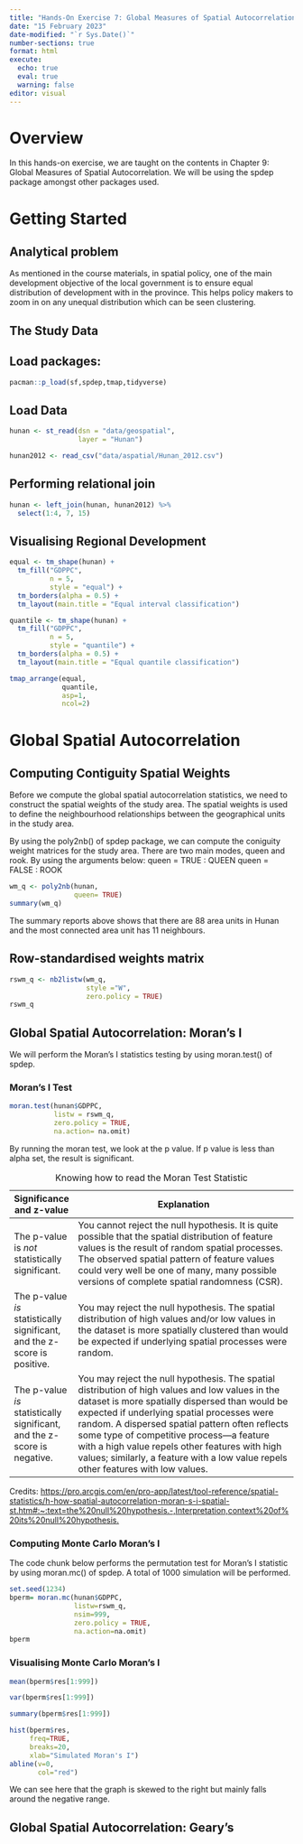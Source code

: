 ```yaml
---
title: "Hands-On Exercise 7: Global Measures of Spatial Autocorrelation"
date: "15 February 2023"
date-modified: "`r Sys.Date()`"
number-sections: true
format: html
execute: 
  echo: true
  eval: true
  warning: false
editor: visual
---
```


# Overview

In this hands-on exercise, we are taught on the contents in Chapter 9: Global Measures of Spatial Autocorrelation. We will be using the spdep package amongst other packages used.

# Getting Started

## Analytical problem

As mentioned in the course materials, in spatial policy, one of the main development objective of the local government is to ensure equal distribution of development with in the province. This helps policy makers to zoom in on any unequal distribution which can be seen clustering.

## The Study Data

## Load packages:

```r
pacman::p_load(sf,spdep,tmap,tidyverse)
```

## Load Data

```r
hunan <- st_read(dsn = "data/geospatial",
                 layer = "Hunan")
```

```r
hunan2012 <- read_csv("data/aspatial/Hunan_2012.csv")
```

## Performing relational join

```r
hunan <- left_join(hunan, hunan2012) %>%
  select(1:4, 7, 15)
```

## Visualising Regional Development

```r
equal <- tm_shape(hunan) +
  tm_fill("GDPPC",
          n = 5,
          style = "equal") +
  tm_borders(alpha = 0.5) +
  tm_layout(main.title = "Equal interval classification")

quantile <- tm_shape(hunan) +
  tm_fill("GDPPC",
          n = 5,
          style = "quantile") +
  tm_borders(alpha = 0.5) +
  tm_layout(main.title = "Equal quantile classification")

tmap_arrange(equal, 
             quantile, 
             asp=1, 
             ncol=2)
```

# Global Spatial Autocorrelation

## Computing Contiguity Spatial Weights

Before we compute the global spatial autocorrelation statistics, we need to construct the spatial weights of the study area. The spatial weights is used to define the neighbourhood relationships between the geographical units in the study area.

By using the poly2nb() of spdep package, we can compute the coniguity weight matrices for the study area. There are two main modes, queen and rook. By using the arguments below: queen = TRUE : QUEEN queen = FALSE : ROOK

```r
wm_q <- poly2nb(hunan, 
                queen= TRUE)
summary(wm_q)
```

The summary reports above shows that there are 88 area units in Hunan and the most connected area unit has 11 neighbours.

## Row-standardised weights matrix

```r
rswm_q <- nb2listw(wm_q,
                   style ="W",
                   zero.policy = TRUE)
rswm_q
```

## Global Spatial Autocorrelation: Moran's I

We will perform the Moran's I statistics testing by using moran.test() of spdep.

### Moran's I Test

```r
moran.test(hunan$GDPPC,
           listw = rswm_q,
           zero.policy = TRUE,
           na.action= na.omit)
```

By running the moran test, we look at the p value. If p value is less than alpha set, the result is significant.

| Significance and z-value                                                 | Explanation                                                                                                                                                                                                                                                                                                                                                                                                                              |
|--------------------------------------------------------------------------|------------------------------------------------------------------------------------------------------------------------------------------------------------------------------------------------------------------------------------------------------------------------------------------------------------------------------------------------------------------------------------------------------------------------------------------|
| The p-value is *not* statistically significant.                          | You cannot reject the null hypothesis. It is quite possible that the spatial distribution of feature values is the result of random spatial processes. The observed spatial pattern of feature values could very well be one of many, many possible versions of complete spatial randomness (CSR).                                                                                                                                       |
| The p-value *is* statistically significant, and the z-score is positive. | You may reject the null hypothesis. The spatial distribution of high values and/or low values in the dataset is more spatially clustered than would be expected if underlying spatial processes were random.                                                                                                                                                                                                                             |
| The p-value *is* statistically significant, and the z-score is negative. | You may reject the null hypothesis. The spatial distribution of high values and low values in the dataset is more spatially dispersed than would be expected if underlying spatial processes were random. A dispersed spatial pattern often reflects some type of competitive process---a feature with a high value repels other features with high values; similarly, a feature with a low value repels other features with low values. |

: Knowing how to read the Moran Test Statistic

Credits: <https://pro.arcgis.com/en/pro-app/latest/tool-reference/spatial-statistics/h-how-spatial-autocorrelation-moran-s-i-spatial-st.htm#:~:text=the%20null%20hypothesis.-,Interpretation,context%20of%20its%20null%20hypothesis.>

### Computing Monte Carlo Moran's I
The code chunk below performs the permutation test for Moran's I statistic by using moran.mc() of spdep. A total of 1000 simulation will be performed.
```r
set.seed(1234)
bperm= moran.mc(hunan$GDPPC, 
                listw=rswm_q, 
                nsim=999, 
                zero.policy = TRUE, 
                na.action=na.omit)
bperm
```
### Visualising Monte Carlo Moran's I

```r
mean(bperm$res[1:999])
```
```r
var(bperm$res[1:999])
```
```r
summary(bperm$res[1:999])
```

```r
hist(bperm$res, 
     freq=TRUE, 
     breaks=20, 
     xlab="Simulated Moran's I")
abline(v=0, 
       col="red") 
```

We can see here that the graph is skewed to the right but mainly falls around the negative range.

## Global Spatial Autocorrelation: Geary's

### 


